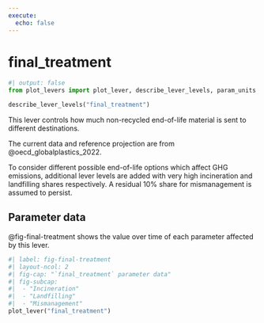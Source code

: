 ```yaml
---
execute:
  echo: false
---
```


# final_treatment {#sec-final-treatment}

```python
#| output: false
from plot_levers import plot_lever, describe_lever_levels, param_units
```

```python
describe_lever_levels("final_treatment")
```

This lever controls how much non-recycled end-of-life material is sent to different destinations.

The current data and reference projection are from @oecd_globalplastics_2022.

To consider different possible end-of-life options which affect GHG emissions, additional lever levels are added with very high incineration and landfilling shares respectively.  A residual 10% share for mismanagement is assumed to persist.

## Parameter data

@fig-final-treatment shows the value over time of each parameter affected by this lever.

```python
#| label: fig-final-treatment
#| layout-ncol: 2
#| fig-cap: "`final_treatment` parameter data"
#| fig-subcap:
#|  - "Incineration"
#|  - "Landfilling"
#|  - "Mismanagement"
plot_lever("final_treatment")
```
